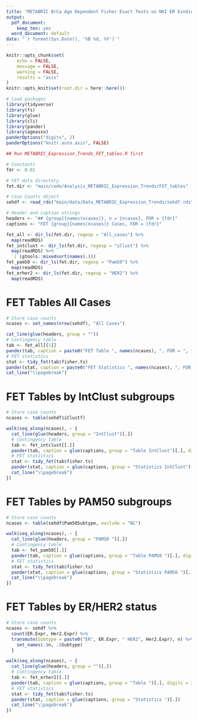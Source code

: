```yaml
---
title: "METABRIC BrCa Age Dependent Fisher Exact Tests on NKI ER binding"
output:
  pdf_document:
    keep_tex: yes
  word_document: default
date: "`r format(Sys.Date(), '%B %d, %Y')`"
---
```


```r
knitr::opts_chunk$set(
	echo = FALSE,
	message = FALSE,
	warning = FALSE,
	results = "asis"
)
knitr::opts_knit$set(root.dir = here::here())
```

```r
# Load packages
library(tidyverse)
library(fs)
library(glue)
library(cli)
library(pander)
library(ageassn)
panderOptions("digits", 2)
panderOptions("knitr.auto.asis", FALSE)

## Run METABRIC_Expression_Trends_FET_tables.R first 

# Constants
fdr <- 0.01

# FET data directory
fet.dir <- "main/code/Analysis_METABRIC_Expression_Trends/FET_tables"

# Case Counts object
sehdf <- read_rds("main/data/Data_METABRIC_Expression_Trends/sehdf.rds")

# Header and caption strings
headers <- "## {group}{names(ncases)}, n = {ncases}, FDR = {fdr}"
captions <- "FET {group}{names(ncases)} Cases, FDR = {fdr}"
```

```r
fet_all <- dir_ls(fet.dir, regexp = "All_cases") %>%
  map(readRDS)
fet_intclust <- dir_ls(fet.dir, regexp = "iClust") %>%
  map(readRDS) %>% 
  `[`(gtools::mixedsort(names(.)))
fet_pam50 <- dir_ls(fet.dir, regexp = "Pam50") %>% 
  map(readRDS)
fet_erher2 <- dir_ls(fet.dir, regexp = "HER2") %>% 
  map(readRDS)
```

# FET Tables All Cases

```r
# Store case counts
ncases <- set_names(nrow(sehdf), "All Cases")

cat_line(glue(headers, group = ""))
# Contingency table
tab <- fet_all[[1]]
pander(tab, caption = paste0("FET Table ", names(ncases), ", FDR = ", fdr), digits = 2)
# FET statistics
stat <- tidy_fet(tab$fisher.ts)
pander(stat, caption = paste0("FET Statistics ", names(ncases), ", FDR = ", fdr))
cat_line("\\pagebreak")
```

# FET Tables by IntClust subgroups

```r
# Store case counts
ncases <- table(sehdf$iClustf)

walk(seq_along(ncases), ~ {
  cat_line(glue(headers, group = "IntClust")[.])
  # Contingency table
  tab <- fet_intclust[[.]]
  pander(tab, caption = glue(captions, group = "Table IntClust")[.], digits = 2)
  # FET statistics
  stat <- tidy_fet(tab$fisher.ts)
  pander(stat, caption = glue(captions, group = "Statistics IntClust")[.])
  cat_line("\\pagebreak")
})
```

# FET Tables by PAM50 subgroups

```r
# Store case counts
ncases <- table(sehdf$Pam50Subtype, exclude = "NC")

walk(seq_along(ncases), ~ {
  cat_line(glue(headers, group = "PAM50 ")[.])
  # Contingency table
  tab <- fet_pam50[[.]]
  pander(tab, caption = glue(captions, group = "Table PAM50 ")[.], digits = 2)
  # FET statistics
  stat <- tidy_fet(tab$fisher.ts)
  pander(stat, caption = glue(captions, group = "Statistics PAM50 ")[.])
  cat_line("\\pagebreak")
})
```

# FET Tables by ER/HER2 status

```r
# Store case counts
ncases <- sehdf %>% 
  count(ER.Expr, Her2.Expr) %>% 
  transmute(Subtype = paste0("ER", ER.Expr, " HER2", Her2.Expr), n) %>% {
    set_names(.$n, .$Subtype)
  }

walk(seq_along(ncases), ~ {
  cat_line(glue(headers, group = "")[.])
  # Contingency table
  tab <- fet_erher2[[.]]
  pander(tab, caption = glue(captions, group = "Table ")[.], digits = 2)
  # FET statistics
  stat <- tidy_fet(tab$fisher.ts)
  pander(stat, caption = glue(captions, group = "Statistics ")[.])
  cat_line("\\pagebreak")
})
```
